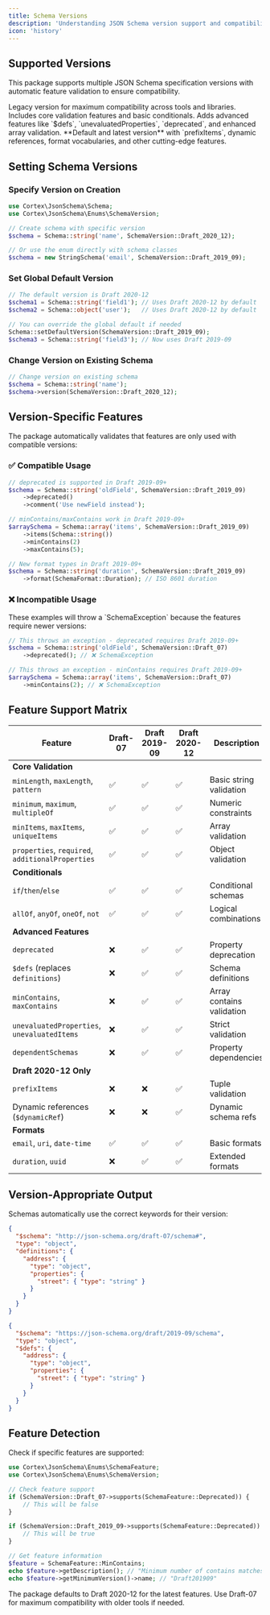 ```yaml
---
title: Schema Versions
description: 'Understanding JSON Schema version support and compatibility'
icon: 'history'
---
```


## Supported Versions

This package supports multiple JSON Schema specification versions with automatic feature validation to ensure compatibility.

<CardGroup cols={1}>
  <Card title="Draft-07 (2018)" icon="circle-check">
    Legacy version for maximum compatibility across tools and libraries. Includes core validation features and basic conditionals.
  </Card>
  <Card title="Draft 2019-09" icon="star">
    Adds advanced features like `$defs`, `unevaluatedProperties`, `deprecated`, and enhanced array validation.
  </Card>
  <Card title="Draft 2020-12" icon="sparkles">
    **Default and latest version** with `prefixItems`, dynamic references, format vocabularies, and other cutting-edge features.
  </Card>
</CardGroup>

## Setting Schema Versions

### Specify Version on Creation

```php
use Cortex\JsonSchema\Schema;
use Cortex\JsonSchema\Enums\SchemaVersion;

// Create schema with specific version
$schema = Schema::string('name', SchemaVersion::Draft_2020_12);

// Or use the enum directly with schema classes
$schema = new StringSchema('email', SchemaVersion::Draft_2019_09);
```

### Set Global Default Version

```php
// The default version is Draft 2020-12
$schema1 = Schema::string('field1'); // Uses Draft 2020-12 by default
$schema2 = Schema::object('user');   // Uses Draft 2020-12 by default

// You can override the global default if needed
Schema::setDefaultVersion(SchemaVersion::Draft_2019_09);
$schema3 = Schema::string('field3'); // Now uses Draft 2019-09
```

### Change Version on Existing Schema

```php
// Change version on existing schema
$schema = Schema::string('name');
$schema->version(SchemaVersion::Draft_2020_12);
```

## Version-Specific Features

The package automatically validates that features are only used with compatible versions:

### ✅ Compatible Usage

```php
// deprecated is supported in Draft 2019-09+
$schema = Schema::string('oldField', SchemaVersion::Draft_2019_09)
    ->deprecated()
    ->comment('Use newField instead');

// minContains/maxContains work in Draft 2019-09+
$arraySchema = Schema::array('items', SchemaVersion::Draft_2019_09)
    ->items(Schema::string())
    ->minContains(2)
    ->maxContains(5);

// New format types in Draft 2019-09+
$schema = Schema::string('duration', SchemaVersion::Draft_2019_09)
    ->format(SchemaFormat::Duration); // ISO 8601 duration
```

### ❌ Incompatible Usage

<Warning>
These examples will throw a `SchemaException` because the features require newer versions:
</Warning>

```php
// This throws an exception - deprecated requires Draft 2019-09+
$schema = Schema::string('oldField', SchemaVersion::Draft_07)
    ->deprecated(); // ❌ SchemaException

// This throws an exception - minContains requires Draft 2019-09+
$arraySchema = Schema::array('items', SchemaVersion::Draft_07)
    ->minContains(2); // ❌ SchemaException
```

## Feature Support Matrix

| Feature | Draft-07 | Draft 2019-09 | Draft 2020-12 | Description |
|---------|----------|---------------|---------------|-------------|
| **Core Validation** |
| `minLength`, `maxLength`, `pattern` | ✅ | ✅ | ✅ | Basic string validation |
| `minimum`, `maximum`, `multipleOf` | ✅ | ✅ | ✅ | Numeric constraints |
| `minItems`, `maxItems`, `uniqueItems` | ✅ | ✅ | ✅ | Array validation |
| `properties`, `required`, `additionalProperties` | ✅ | ✅ | ✅ | Object validation |
| **Conditionals** |
| `if`/`then`/`else` | ✅ | ✅ | ✅ | Conditional schemas |
| `allOf`, `anyOf`, `oneOf`, `not` | ✅ | ✅ | ✅ | Logical combinations |
| **Advanced Features** |
| `deprecated` | ❌ | ✅ | ✅ | Property deprecation |
| `$defs` (replaces `definitions`) | ❌ | ✅ | ✅ | Schema definitions |
| `minContains`, `maxContains` | ❌ | ✅ | ✅ | Array contains validation |
| `unevaluatedProperties`, `unevaluatedItems` | ❌ | ✅ | ✅ | Strict validation |
| `dependentSchemas` | ❌ | ✅ | ✅ | Property dependencies |
| **Draft 2020-12 Only** |
| `prefixItems` | ❌ | ❌ | ✅ | Tuple validation |
| Dynamic references (`$dynamicRef`) | ❌ | ❌ | ✅ | Dynamic schema refs |
| **Formats** |
| `email`, `uri`, `date-time` | ✅ | ✅ | ✅ | Basic formats |
| `duration`, `uuid` | ❌ | ✅ | ✅ | Extended formats |

## Version-Appropriate Output

Schemas automatically use the correct keywords for their version:

<CodeGroup>

```json Draft-07 Output
{
  "$schema": "http://json-schema.org/draft-07/schema#",
  "type": "object",
  "definitions": {
    "address": {
      "type": "object",
      "properties": {
        "street": { "type": "string" }
      }
    }
  }
}
```

```json Draft 2019-09 Output
{
  "$schema": "https://json-schema.org/draft/2019-09/schema",
  "type": "object",
  "$defs": {
    "address": {
      "type": "object",
      "properties": {
        "street": { "type": "string" }
      }
    }
  }
}
```

</CodeGroup>

## Feature Detection

Check if specific features are supported:

```php
use Cortex\JsonSchema\Enums\SchemaFeature;
use Cortex\JsonSchema\Enums\SchemaVersion;

// Check feature support
if (SchemaVersion::Draft_07->supports(SchemaFeature::Deprecated)) {
    // This will be false
}

if (SchemaVersion::Draft_2019_09->supports(SchemaFeature::Deprecated)) {
    // This will be true
}

// Get feature information
$feature = SchemaFeature::MinContains;
echo $feature->getDescription(); // "Minimum number of contains matches"
echo $feature->getMinimumVersion()->name; // "Draft201909"
```

<Tip>
The package defaults to Draft 2020-12 for the latest features. Use Draft-07 for maximum compatibility with older tools if needed.
</Tip>
